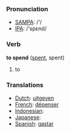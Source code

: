 === Pronunciation ===
*[[w:SAMPA|SAMPA]]: /'/
*[[w:IPA|IPA]]: /'spεnd/

=== Verb ===

'''to spend''' ([[spent]], spent)

# to 

=== Translations ===
*[[Dutch]]: [[uitgeven]]
*[[French]]: [[dépenser]]
*[[Indonesian]]: [[]]
*[[Japanese]]: [[]]
*[[Spanish]]: [[gastar]]